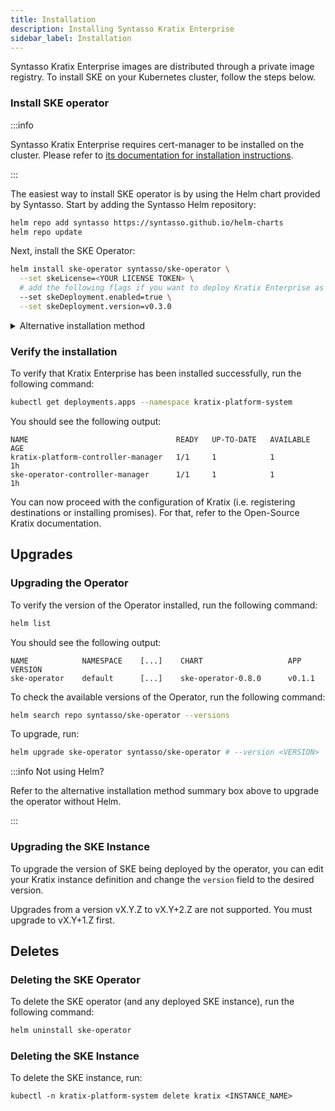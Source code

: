```yaml
---
title: Installation
description: Installing Syntasso Kratix Enterprise
sidebar_label: Installation
---
```


Syntasso Kratix Enterprise images are distributed through a private image registry. To
install SKE on your Kubernetes cluster, follow the steps below.

### Install SKE operator

:::info

Syntasso Kratix Enterprise requires cert-manager to be installed on the cluster. Please
refer to [its documentation for installation instructions](https://cert-manager.io/).

:::

The easiest way to install SKE operator is by using the Helm chart provided by
Syntasso. Start by adding the Syntasso Helm repository:

```bash
helm repo add syntasso https://syntasso.github.io/helm-charts
helm repo update
```

Next, install the SKE Operator:

```bash
helm install ske-operator syntasso/ske-operator \
  --set skeLicense=<YOUR LICENSE TOKEN> \
  # add the following flags if you want to deploy Kratix Enterprise as well
  --set skeDeployment.enabled=true \
  --set skeDeployment.version=v0.3.0
```

<details>
<summary>Alternative installation method</summary>

If you prefer not to use Helm, you can install the SKE operator by applying the
manifests directly.

First, create the namespace where the SKE operator will be installed:

```bash
kubectl create namespace kratix-platform-system
```

Then, create a secret with your license token:

```
kubectl create secret docker-registry syntasso-registry \
  --namespace=kratix-platform-system \
  --docker-server=ghcr.io \
  --docker-username=syntasso-pkg \
  --docker-password=<YOUR TOKEN>
```


The manifests are available in the [Syntasso Releases
Page](http://syntasso-enterprise-releases.s3-website.eu-west-2.amazonaws.com/#ske/ske-operator).
Find the latest release and apply it with `kubectl`:


```bash
kubectl apply -f http://s3.eu-west-2.amazonaws.com/syntasso-enterprise-releases/ske/ske-operator/v0.1.2/ske-operator-distribution.yaml
```

With the Operator in place, you can now install Kratix Enterprise by creating a
'Kratix' instance. Below is an example 'Kratix' instance definition:

```yaml
apiVersion: platform.syntasso.io/v1alpha1
kind: Kratix
metadata:
  name: kratix-example
spec:
  releasesBucket:
    name: # name of the bucket containing Kratix Enterprise releases; optional
    region: # region of the bucket; optional
    path: # subpath within the bucket; optional
  version: v0.3.0 # version of Kratix Enterprise to install; default to the latest release found in release bucket
```

You can save the 'Kratix' instance definition to a local file and apply with kubectl.
SKE operator will then install Kratix Enterprise and its necessary configurations.

By default, when `spec.releasesBucket` is not set, SKE operator will use the Syntasso Enterprise releases bucket.
Note that 'Kratix' is a cluster scoped and singleton resource.

Only one instance of Kratix can be installed in a cluster.

</details>

### Verify the installation

To verify that Kratix Enterprise has been installed successfully, run the following command:

```bash
kubectl get deployments.apps --namespace kratix-platform-system
```

You should see the following output:

```shell-session
NAME                                 READY   UP-TO-DATE   AVAILABLE   AGE
kratix-platform-controller-manager   1/1     1            1           1h
ske-operator-controller-manager      1/1     1            1           1h
```

You can now proceed with the configuration of Kratix (i.e. registering destinations or
installing promises). For that, refer to the Open-Source Kratix documentation.

## Upgrades

### Upgrading the Operator

To verify the version of the Operator installed, run the following command:

```bash
helm list
```

You should see the following output:

```shell-session
NAME            NAMESPACE    [...]    CHART                   APP VERSION
ske-operator    default      [...]    ske-operator-0.8.0      v0.1.1
```

To check the available versions of the Operator, run the following command:

```bash
helm search repo syntasso/ske-operator --versions
```

To upgrade, run:

```bash
helm upgrade ske-operator syntasso/ske-operator # --version <VERSION>
```


:::info Not using Helm?

Refer to the alternative installation method summary box above to upgrade the operator without Helm.

:::

### Upgrading the SKE Instance

To upgrade the version of SKE being deployed by the operator, you can edit your
Kratix instance definition and change the `version` field to the desired
version.

Upgrades from a version vX.Y.Z to vX.Y+2.Z are not supported. You must upgrade to
vX.Y+1.Z first.


## Deletes

### Deleting the SKE Operator

To delete the SKE operator (and any deployed SKE instance), run the following command:

```bash
helm uninstall ske-operator
```

### Deleting the SKE Instance


To delete the SKE instance, run:

```
kubectl -n kratix-platform-system delete kratix <INSTANCE_NAME>
```
